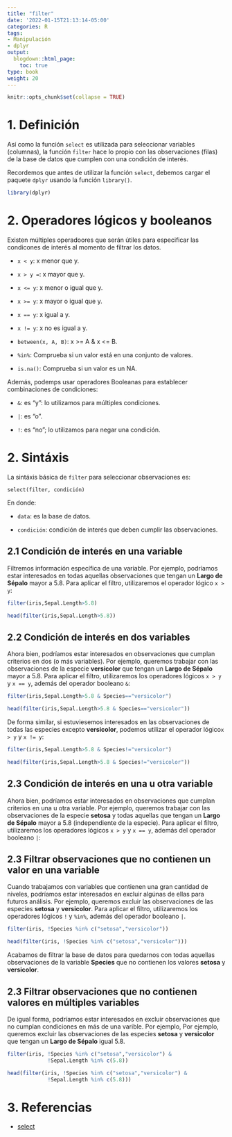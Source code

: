 ```yaml
---
title: "filter"
date: '2022-01-15T21:13:14-05:00'
categories: R
tags:
- Manipulación
- dplyr
output:
  blogdown::html_page:
    toc: true
type: book
weight: 20
---
```

```r
knitr::opts_chunk$set(collapse = TRUE)
```

# 1. Definición
Así como la función `select` es utilizada para seleccionar variables (columnas), la función `filter` hace lo propio con las observaciones (filas) de la base de datos que cumplen con una condición de interés.

Recordemos que antes de utilizar la función `select`, debemos cargar el paquete `dplyr` usando la función `library()`.


```r
library(dplyr)
```


# 2. Operadores lógicos y booleanos

Existen múltiples operadoores que serán útiles para especificar las condicones de interés al momento de filtrar los datos.

  + `x < y`: x menor que y.

  + `x > y =`: x mayor que y.
  
  + `x <= y`: x menor o igual que y.
  
  + `x >= y`: x mayor o igual que y.

  + `x == y`: x igual a y.

  + `x != y`: x no es igual a y.

  + `between(x, A, B)`: x >= A & x <= B.
  
  + `%in%`: Comprueba si un valor está en una conjunto de valores.
  
  + `is.na()`: Comprueba si un valor es un NA.

Además, podemps usar operadores Booleanas para establecer combinaciones de condiciones:

  + `&`: es "y": lo utilizamos para múltiples condiciones.
  
  + `|`: es "o".
  
  + `!`: es "no"; lo utilizamos para negar una condición.
  

# 2. Sintáxis 

La sintáxis básica de `filter` para seleccionar observaciones es:

`select(filter, condición)`

En donde:

* `data`: es la base de datos.

* `condición`: condición de interés que deben cumplir las observaciones.


## 2.1 Condición de interés en una variable
Filtremos información específica de una variable. Por ejemplo, podríamos estar interesados en todas aquellas observaciones que tengan un **Largo de Sépalo** mayor a 5.8. Para aplicar el filtro, utilizaremos el operador lógico `x > y`:

```r
filter(iris,Sepal.Length>5.8)
```


```r
head(filter(iris,Sepal.Length>5.8))
```

## 2.2 Condición de interés en dos variables
Ahora bien, podríamos estar interesados en observaciones que cumplan criterios en dos (o más variables). Por ejemplo, queremos trabajar con las observaciones de la especie **versicolor** que tengan un **Largo de Sépalo** mayor a 5.8. Para aplicar el filtro, utilizaremos los operadores lógicos `x > y` y `x == y`, además del operador booleano `&`:

```r
filter(iris,Sepal.Length>5.8 & Species=="versicolor")
```

```r
head(filter(iris,Sepal.Length>5.8 & Species=="versicolor"))
```

De forma similar, si estuviesemos interesados en las observaciones de todas las especies excepto **versicolor**, podemos utilizar el operador lógico`x > y` y `x != y`:

```r
filter(iris,Sepal.Length>5.8 & Species!="versicolor")
```


```r
head(filter(iris,Sepal.Length>5.8 & Species!="versicolor"))
```


## 2.3 Condición de interés en una u otra variable
Ahora bien, podríamos estar interesados en observaciones que cumplan criterios en una u otra variable. Por ejemplo, queremos trabajar con las observaciones de la especie **setosa** y todas aquellas que tengan un **Largo de Sépalo** mayor a 5.8 (independiente de la especie). Para aplicar el filtro, utilizaremos los operadores lógicos `x > y` y `x == y`, además del operador booleano `|`:



## 2.3 Filtrar observaciones que no contienen un valor en una variable
Cuando trabajamos con variables que contienen una gran cantidad de niveles, podríamos estar interesados en excluir algúnas de ellas para futuros análisis. Por ejemplo, queremos excluir las observaciones de las especies **setosa** y  **versicolor**. Para aplicar el filtro, utilizaremos los operadores lógicos `!` y ``%in%``, además del operador booleano `|`.

```r
filter(iris, !Species %in% c("setosa","versicolor"))
```


```r
head(filter(iris, !Species %in% c("setosa","versicolor")))
```



Acabamos de filtrar la base de datos para quedarnos con todas aquellas observaciones de la variable **Species** que no contienen los valores **setosa** y  **versicolor**.


## 2.3 Filtrar observaciones que no contienen valores en múltiples variables
De igual forma, podríamos estar interesados en excluir observaciones que no cumplan condiciones en más de una varible. Por ejemplo, Por ejemplo, queremos excluir las observaciones de las especies **setosa** y  **versicolor** que tengan un **Largo de Sépalo** igual 5.8.


```r
filter(iris, !Species %in% c("setosa","versicolor") & 
             !Sepal.Length %in% c(5.8))
```


```r
head(filter(iris, !Species %in% c("setosa","versicolor") & 
             !Sepal.Length %in% c(5.8)))
```


# 3. Referencias

* [select](https://dplyr.tidyverse.org/reference/select.html)
